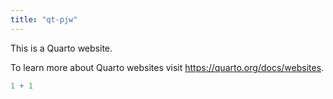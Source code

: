 ```yaml
---
title: "qt-pjw"
---
```


This is a Quarto website.

To learn more about Quarto websites visit <https://quarto.org/docs/websites>.

```r
1 + 1
```
